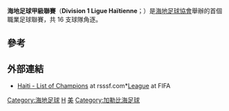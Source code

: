 {{infobox football league
| name                 = 海地足球甲級聯賽
| another_name         = Ligue Haïtienne
| image                = 
| pixels               = 
| region               = [[海地|海地]]
| confed               = [[中北美洲及加勒比海足球協會|CONCACAF]]<br> （中北美洲及加勒比海）
| founded              = 1937年
| teams                = 16 隊
| relegation           = [[海地足球乙級聯賽|海地足球乙級聯賽]]
| level                = 第 1 級
| domestic_cup         = [[海地盃|海地盃]]
| international_cup    = [[加勒比球會錦標賽|加勒比球會錦標賽]]
| season               = 2017
| champions            = [[皇家希望足球會|皇家希望]]
| most_successful_club = [[海地競技會|海地競技會]]
| no_of_titles         = 14 次
| tv                   = 
| sponsor              = 
| website              = 
}}

'''海地足球甲級聯賽'''（'''Division 1 Ligue Haïtienne'''；{{IPA-fr|liɡ ajisjɛ̃n}}）是[[海地足球協會|海地足球協會]]舉辦的首個職業足球聯賽，共 16 支球隊角逐。

== 參考 ==
{{Reflist}}

== 外部連結 ==
*[http://www.rsssf.com/tablesh/haitichamp.html Haiti - List of Champions] {{Wayback|url=http://www.rsssf.com/tablesh/haitichamp.html |date=20160304024733 }} at rsssf.com*[http://www.fifa.com/associations/association=hai/nationalleague/standings.html League] {{Wayback|url=http://www.fifa.com/associations/association=hai/nationalleague/standings.html |date=20150626002744 }} at FIFA

{{CONCACAF leagues}}

[[Category:海地足球|Category:海地足球]]
[[Category:美洲各國足球聯賽|H]]
[[Category:國家頂級足球聯賽|美]]
[[Category:加勒比海足球|Category:加勒比海足球]]